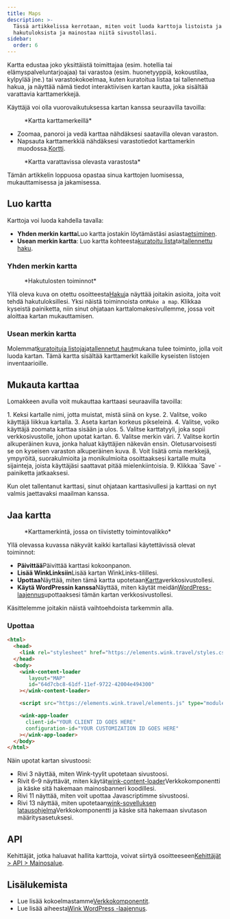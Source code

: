 ```yaml
---
title: Maps
description: >-
  Tässä artikkelissa kerrotaan, miten voit luoda karttoja listoista ja
  hakutuloksista ja mainostaa niitä sivustollasi.
sidebar:
  order: 6
---
```


Kartta edustaa joko yksittäistä toimittajaa (esim. hotellia tai elämyspalveluntarjoajaa) tai varastoa (esim. huonetyyppiä, kokoustilaa, kylpylää jne.) tai varastokokoelmaa, kuten kuratoitua listaa tai tallennettua hakua, ja näyttää nämä tiedot interaktiivisen kartan kautta, joka sisältää varattavia karttamerkkejä.

Käyttäjä voi olla vuorovaikutuksessa kartan kanssa seuraavilla tavoilla:

<figure>
  <CloudinaryImage width="700" height="393" resize="scale" quality="best" alt="Kartta merkeillä" src="academy/map-example" errorImage="noimage_opaque_nyrtl0.png" />

  <figcaption>*Kartta karttamerkeillä*</figcaption>
</figure>


* Zoomaa, panoroi ja vedä karttaa nähdäksesi saatavilla olevan varaston.
* Napsauta karttamerkkiä nähdäksesi varastotiedot karttamerkin muodossa.[Kortti](/studio/cards).

<figure>
  <CloudinaryImage width="700" height="568" resize="scale" quality="best" alt="Kartta, jossa kortti on auki" src="academy/map-example-card" errorImage="noimage_opaque_nyrtl0.png" />

  <figcaption>*Kartta varattavissa olevasta varastosta*</figcaption>
</figure>


Tämän artikkelin loppuosa opastaa sinua karttojen luomisessa, mukauttamisessa ja jakamisessa.

## Luo kartta

Karttoja voi luoda kahdella tavalla:

* **Yhden merkin kartta**Luo kartta jostakin löytämästäsi asiasta[etsiminen](/studio/search).
* **Usean merkin kartta**: Luo kartta kohteesta[kuratoitu lista](/studio/curated-lists)tai[tallennettu haku](/studio/saved-searches).

### Yhden merkin kartta

<figure>
  <CloudinaryImage width="350" height="238" resize="scale" quality="best" alt="Toiminnot" src="academy/inventory-actions" errorImage="noimage_opaque_nyrtl0.png" />

  <figcaption>*Hakutulosten toiminnot*</figcaption>
</figure>


Yllä oleva kuva on otettu osoitteesta[Haku](/studio/search)ja näyttää joitakin asioita, joita voit tehdä hakutuloksillesi. Yksi näistä toiminnoista on`Make a map`.
Klikkaa kyseistä painiketta, niin sinut ohjataan karttalomakesivullemme, jossa voit aloittaa kartan mukauttamisen.

### Usean merkin kartta

Molemmat[kuratoituja listoja](/studio/curated-lists#list-actions)ja[tallennetut haut](/studio/saved-searches#list-actions)mukana tulee toiminto, jolla voit luoda kartan. Tämä kartta sisältää karttamerkit kaikille kyseisten listojen inventaarioille.

## Mukauta karttaa

Lomakkeen avulla voit mukauttaa karttaasi seuraavilla tavoilla:

<Steps>
  1. Keksi kartalle nimi, jotta muistat, mistä siinä on kyse.
  2. Valitse, voiko käyttäjä liikkua kartalla.
  3. Aseta kartan korkeus pikseleinä.
  4. Valitse, voiko käyttäjä zoomata karttaa sisään ja ulos.
  5. Valitse karttatyyli, joka sopii verkkosivustolle, johon upotat kartan.
  6. Valitse merkin väri.
  7. Valitse kortin alkuperäinen kuva, jonka haluat käyttäjien näkevän ensin. Oletusarvoisesti se on kyseisen varaston alkuperäinen kuva.
  8. Voit lisätä omia merkkejä, ympyröitä, suorakulmioita ja monikulmioita osoittaaksesi kartalle muita sijainteja, joista käyttäjäsi saattavat pitää mielenkiintoisia.
  9. Klikkaa `Save` -painiketta jatkaaksesi.
</Steps>


Kun olet tallentanut karttasi, sinut ohjataan karttasivullesi ja karttasi on nyt valmis jaettavaksi maailman kanssa.

## Jaa kartta

<figure>
  <CloudinaryImage width="350" height="946" resize="scale" quality="best" alt="Kartta" src="academy/map" errorImage="noimage_opaque_nyrtl0.png" />

  <figcaption>*Karttamerkintä, jossa on tiivistetty toimintovalikko*</figcaption>
</figure>


Yllä olevassa kuvassa näkyvät kaikki kartallasi käytettävissä olevat toiminnot:

* **Päivittää**Päivittää karttasi kokoonpanon.
* **Lisää WinkLinksiin**Lisää kartan WinkLinks-tilillesi.
* **Upottaa**Näyttää, miten tämä kartta upotetaan[Kartta](/developers/web-components/#content-loader)verkkosivustollesi.
* **Käytä WordPressin kanssa**Näyttää, miten käytät meidän[WordPress-laajennus](/developers/wordpress)upottaaksesi tämän kartan verkkosivustollesi.

Käsittelemme joitakin näistä vaihtoehdoista tarkemmin alla.

### Upottaa

```html {3, 6-9, 11, 13-16}
<html>
  <head>
    <link rel="stylesheet" href="https://elements.wink.travel/styles.css"></link>
  </head>
  <body>
    <wink-content-loader
       layout="MAP"
       id="64d7cbc8-61df-11ef-9722-42004e494300"
    ></wink-content-loader>

    <script src="https://elements.wink.travel/elements.js" type="module" defer></script>

    <wink-app-loader
      client-id="YOUR CLIENT ID GOES HERE"
      configuration-id="YOUR CUSTOMIZATION ID GOES HERE"
    ></wink-app-loader>
  </body>
</html>
```

Näin upotat kartan sivustoosi:

* Rivi 3 näyttää, miten Wink-tyylit upotetaan sivustoosi.
* Rivit 6–9 näyttävät, miten käytät[wink-content-loader](/developers/web-components/#content-loader)Verkkokomponentti ja käske sitä hakemaan mainosbanneri koodillesi.
* Rivi 11 näyttää, miten voit upottaa Javascriptimme sivustoosi.
* Rivi 13 näyttää, miten upotetaan[wink-sovelluksen latausohjelma](/developers/web-components/#application-loader)Verkkokomponentti ja käske sitä hakemaan sivutason määritysasetuksesi.

## API

Kehittäjät, jotka haluavat hallita karttoja, voivat siirtyä osoitteeseen[Kehittäjät > API > Mainosalue](/developers/apis/#inventory-api).

## Lisälukemista

* Lue lisää kokoelmastamme[Verkkokomponentit](/developers/web-components).
* Lue lisää aiheesta[Wink WordPress -laajennus](/developers/wordpress).

